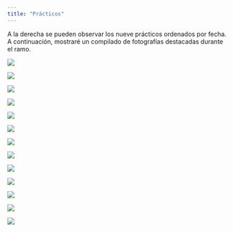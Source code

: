```yaml
---
title: "Prácticos"
---
```


A la derecha se pueden observar los nueve prácticos ordenados por fecha. A continuación, mostraré un compilado de fotografías destacadas durante el ramo.

::: {layout-ncol=2}

![](recursos/destacadas/1733028536134.jpg)

![](recursos/destacadas/1733107446489.jpg)

:::

::: {layout-ncol=2}

![](recursos/destacadas/1733002892437.jpg)

![](recursos/destacadas/1733002892426.jpg)

![](recursos/destacadas/1733002359799.jpg)

![](recursos/destacadas/1733001977489.jpg)

:::

::: {layout-ncol=1}

![](recursos/destacadas/1733003553294.jpg)

![](recursos/destacadas/1733003553204.jpg)

![](recursos/destacadas/1733003553175.jpg)

![](recursos/destacadas/1733003553348.jpg)

:::

::: {layout-ncol=2}

![](recursos/destacadas/deldia.jpg)

![](recursos/destacadas/WhatsApp Image 2024-12-03 at 08.36.07.jpeg)
:::

![](recursos/destacadas/1733107446873.jpg)